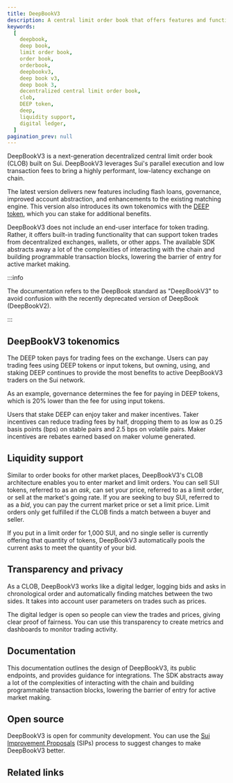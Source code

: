 ```yaml
---
title: DeepBookV3
description: A central limit order book that offers features and functionality for marketplaces on Sui. Token exchanges leveraging the layer can feature transparency, a full range of trading options, and customer privacy.
keywords:
  [
    deepbook,
    deep book,
    limit order book,
    order book,
    orderbook,
    deepbookv3,
    deep book v3,
    deep book 3,
    decentralized central limit order book,
    clob,
    DEEP token,
    deep,
    liquidity support,
    digital ledger,
  ]
pagination_prev: null
---
```


DeepBookV3 is a next-generation decentralized central limit order book (CLOB) built on Sui. DeepBookV3 leverages Sui's parallel execution and low transaction fees to bring a highly performant, low-latency exchange on chain.

The latest version delivers new features including flash loans, governance, improved account abstraction, and enhancements to the existing matching engine. This version also introduces its own tokenomics with the [DEEP token](https://suivision.xyz/coin/0xdeeb7a4662eec9f2f3def03fb937a663dddaa2e215b8078a284d026b7946c270::deep::DEEP), which you can stake for additional benefits.

DeepBookV3 does not include an end-user interface for token trading. Rather, it offers built-in trading functionality that can support token trades from decentralized exchanges, wallets, or other apps. The available SDK abstracts away a lot of the complexities of interacting with the chain and building programmable transaction blocks, lowering the barrier of entry for active market making.

:::info

The documentation refers to the DeepBook standard as "DeepBookV3" to avoid confusion with the recently deprecated version of DeepBook (DeepBookV2).

:::

## DeepBookV3 tokenomics

The DEEP token pays for trading fees on the exchange. Users can pay trading fees using DEEP tokens or input tokens, but owning, using, and staking DEEP continues to provide the most benefits to active DeepBookV3 traders on the Sui network.

As an example, governance determines the fee for paying in DEEP tokens, which is 20% lower than the fee for using input tokens.

Users that stake DEEP can enjoy taker and maker incentives. Taker incentives can reduce trading fees by half, dropping them to as low as 0.25 basis points (bps) on stable pairs and 2.5 bps on volatile pairs. Maker incentives are rebates earned based on maker volume generated.

## Liquidity support

Similar to order books for other market places, DeepBookV3's CLOB architecture enables you to enter market and limit orders. You can sell SUI tokens, referred to as an _ask_, can set your price, referred to as a limit order, or sell at the market's going rate. If you are seeking to buy SUI, referred to as a _bid_, you can pay the current market price or set a limit price. Limit orders only get fulfilled if the CLOB finds a match between a buyer and seller.

If you put in a limit order for 1,000 SUI, and no single seller is currently offering that quantity of tokens, DeepBookV3 automatically pools the current asks to meet the quantity of your bid.

## Transparency and privacy

As a CLOB, DeepBookV3 works like a digital ledger, logging bids and asks in chronological order and automatically finding matches between the two sides. It takes into account user parameters on trades such as prices.

The digital ledger is open so people can view the trades and prices, giving clear proof of fairness. You can use this transparency to create metrics and dashboards to monitor trading activity.

## Documentation

This documentation outlines the design of DeepBookV3, its public endpoints, and provides guidance for integrations. The SDK abstracts away a lot of the complexities of interacting with the chain and building programmable transaction blocks, lowering the barrier of entry for active market making.

## Open source

DeepBookV3 is open for community development. You can use the [Sui Improvement Proposals](https://github.com/sui-foundation/sips?ref=blog.sui.io) (SIPs) process to suggest changes to make DeepBookV3 better.

## Related links

<RelatedLink
	href="https://github.com/MystenLabs/deepbookv3"
	label="DeepBookV3 repository"
	desc="The DeepBookV3 repository on GitHub."
/>
